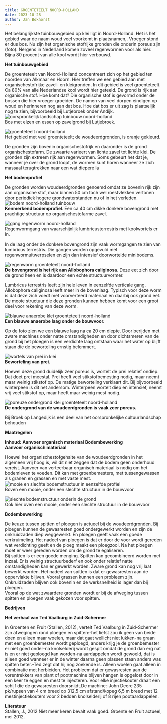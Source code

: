 ```yaml
---
title: GROENTETEELT NOORD-HOLLAND
date: 2023-10-28
author: Jan Bokhorst
---
```



Het belangrijkste tuinbouwgebied op klei ligt in Noord-Holland. Het is het gebied waar de naam woud veel voorkomt in plaatsnamen,. Vroeger stond er dus bos. Nu zijn het organische stofrijke gronden die onderin poreus zijn (foto). Nergens in Nederland komen zoveel regenwormen voor als hier. Bijna 80 procent van alle kool wordt hier verbouwd. 


**Het tuinbouwgebied**  

De groenteteelt van Noord-Holland concentreert zich op het gebied ten noorden van Alkmaar en Hoorn. Hier treffen we een gebied aan met organischestofrijke zavel- en kleigronden. In dit gebied is veel groenteteelt. Ca 80% van alle Nederlandse kool wordt hier geteeld. De grond is rijk aan organische stof. Hoe komt dat? Die organische stof is gevormd onder de bossen die hier vroeger groeiden. De namen van veel dorpen eindigen op woud en herinneren nog aan dat bos. Hoe dat bos er uit zag is plaatselijk nog te zien, bijvoorbeeld bij Lutjebroek onder Andijk.   
![oorspronkelijk landschap tuinbouw noord-holland](../img/IMG_4530(Small)-1920w.jpg)   
Bos met elzen en essen op zavelgrond bij Lutjebroek.


![groenteteelt noord-holland](../img/kaartwoudeerd-1920w.jpg)   
Het gebied met veel groenteteelt; de woudeerdgronden, is oranje gekleurd.

De gronden zijn bovenin organischestofrijk en daaronder is de grond organischestofarm. De zwaarte varieert van lichte zavel tot lichte klei. De gronden zijn extreem rijk aan regenwormen. Soms gebeurt het dat je, wanneer je over de grond loopt, de wormen kunt horen wanneer ze zich massaal terugtrekken naar een wat diepere la

**Het bodemprofiel**  

De gronden worden woudeerdgronden genoemd omdat ze bovenin rijk zijn aan organische stof, maar binnen 50 cm toch wel roestvlekken vertonen door periodiek hogere grondwaterstanden nu of in het verleden.   
![bodem noord-holland tuinbouw](../img/Img5840(Small)-1920w.jpg)   
**Kenmerkend bodemprofiel**. Een ca 40 cm dikke donkere bovengrond met prachtige structuur op organischestofarme zavel.


![gang regenworm noord-holland](../img/3_34regenwganglumbterrImg5872(Small)-1920w.jpg)   
Regenwormgang van waarschijnlijk lumbricusterrestris met koolwortels er in.

In de laag onder de donkere bovengrond zijn vaak wormgangen te zien van lumbricus terrestris. Die gangen worden opgevuld met regenwormuitwerpselen en zijn dan intensief doorwortelde minibodems.


![regenworm groenteteelt noord-holland](../img/broekoplangedijk034(Small)-1920w.jpg)   
**De bovengrond is het rijk aan Allobophora caliginosa**. Deze eet zich door de grond heen en is daardoor een echte structuurvormer.

Lumbricus terrestris leeft zijn hele leven in eenzelfde verticale gang. Allobophora caliginosa leeft meer in de bovenlaag. Typisch voor deze worm is dat deze zich voedt met voorverteerd materiaal en daarbij ook grond eet. De mooie structuur die deze gronden kunnen hebben komt voor een groot deel voor rekening van deze worm.


![blauwe anaerobe klei groenteteelt noord-holland](../img/4_5Img6218(Small)-1920w.jpg)   
**Een blauwe anaerobe laag onder de bouwvoor.**

Op de foto zien we een blauwe laag na ca 20 cm diepte. Door berijden met zware machines onder natte omstandigheden en door dichtsmeren van de grond bij het ploegen is een verdichte laag ontstaan waar het water op blijft staan die de beworteling ernstig belemmert.


![wortels van prei in klei](../img/282organisch(Small)-1920w.jpg)   
**Beworteling van prei.**

Hoewel deze grond duidelijk zeer poreus is, wortelt de prei relatief ondiep. Dat doet prei meestal. Prei heeft veel stikstofbemesting nodig, maar neemt maar weinig stikstof op. De matige beworteling verklaart dit. Bij bijvoorbeeld winterpeen is dit net andersom. Winterpeen wortelt diep en intensief, neemt vrij veel stikstof op, maar heeft maar weinig mest nodig.


![poreuze ondergrond klei groenteteelt noord-holland](../img/4_28img5811small_custom-1920w.jpg)   
**De ondergrond van de woudeerdgronden is vaak zeer poreus.** 

Bij Broek op Langedijk is een deel van het oorspronkelijke cultuurlandschap behouden

**Maatregelen**

**Inhoud:**
**Aanvoer organisch materiaal**
**Bodembewerking**  
**Aanvoer organisch materiaal**

Hoewel het organischestofgehalte van de woudeerdgronden in het algemeen vrij hoog is, wil dit niet zeggen dat de bodem geen onderhoud vereist. Aanvoer van verteerbaar organisch materiaal is nodig om het bodemleven te voeden. Dit kan met groenbemesters, met tussengewassen als granen en grassen en met vaste mest.   
![mooie en slechte bodemstructuur in eenzelfde profiel](../img/Img5864(Small)-1920w.jpg)   
Boven een mooie, onder een slechte structuur in de bouwvoor


![slechte bodemstructuur onderin de grond](../img/Img5865(Small)-1920w.jpg)   
Ook hier oven een mooie, onder een slechte structuur in de bouwvoor

**Bodembewerking**

De keuze tussen spitten of ploegen is actueel bij de woudeerdgronden. Bij ploegen kunnen de gewasresten goed ondergewerkt worden en zijn de onkruidzaden diep weggewerkt. En ploegen geeft vaak een goede verkruimeling. Het nadeel van ploegen is dat er door de voor wordt gereden wat verdichting geeft en de ploeg maakt een ploegzool. Na het ploegen moet er weer gereden worden om de grond te egaliseren.  
Bij spitten is er een goede menging. Spitten kan gecombineerd worden met inzaai. Er is weinig structuurbederf en ook onder relatief natte omstandigheden kan er gewerkt worden. Zware grond kan nog vrij laat bewerkt worden. Het nadeel van spitten is dat er gewasresten aan de oppervlakte blijven. Vooral grassen kunnen een probleem zijn. Onkruidzaden blijven ook bovenin en de werksnelheid is lager dan bij ploegen.  
Vooral op de wat zwaardere gronden wordt er bij de afweging tussen spitten en ploegen vaak gekozen voor spitten. 

**Bedrijven**  

**Het verhaal van Ted Vaalburg in Zuid-Schermer**

In Groenten en Fruit (Stallen, 2012), vertelt Ted Vaalburg in Zuid-Schermer zijn afwegingen rond ploegen en spitten:-het liefst zou ik geen van beide doen en alleen maar woelen, maar dat gaat wellicht niet lukken-na graan met een groenbemester wordt geploegd, anders krijg je de groenbemester er niet goed onder-na knolselderij wordt gespit omdat de grond dan erg nat is en er niet geploegd kan worden-na aardappelen wordt gewoeld, dat is alleen goed wanneer er in de winter daarna geen plassen staan anders was spitten beter.-Ted zegt dat hij nog zoekende is. Alleen woelen gaat alleen in combinatie met herbiciden. Het probleem dat er gewasresten aan de vorentrekkers van plant of pootmachine blijven hangen is opgelost door in een keer te eggen en mest te injecteren. Voor elke injectiekouter draait een schijf die de gewasresten doorsnijdt.De machine:-John Deere 235 pk/rupsen van 4 cm breed op 312,5 cm afstand/kopeg 6,5 m breed met 12 mestinjectiekouters voor 2 bedden knolselderij of 8 rijen pootaardappelen. 

**Literatuur**  
Stallen, J., 2012 Niet meer keren bevalt vaak goed. Groente en Fruit actueel, mei 2012.

